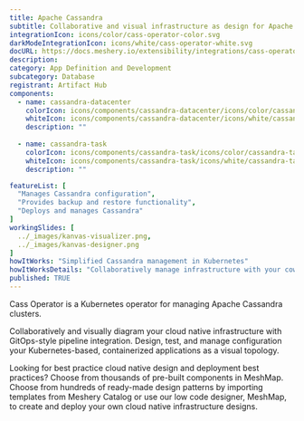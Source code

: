 ---
title: Apache Cassandra
subtitle: Collaborative and visual infrastructure as design for Apache Cassandra
integrationIcon: icons/color/cass-operator-color.svg
darkModeIntegrationIcon: icons/white/cass-operator-white.svg
docURL: https://docs.meshery.io/extensibility/integrations/cass-operator
description: 
category: App Definition and Development
subcategory: Database
registrant: Artifact Hub
components:
  - name: cassandra-datacenter
    colorIcon: icons/components/cassandra-datacenter/icons/color/cassandra-datacenter-color.svg
    whiteIcon: icons/components/cassandra-datacenter/icons/white/cassandra-datacenter-white.svg
    description: ""
  
  - name: cassandra-task
    colorIcon: icons/components/cassandra-task/icons/color/cassandra-task-color.svg
    whiteIcon: icons/components/cassandra-task/icons/white/cassandra-task-white.svg
    description: ""

featureList: [
  "Manages Cassandra configuration",
  "Provides backup and restore functionality",
  "Deploys and manages Cassandra"
]
workingSlides: [
  ../_images/kanvas-visualizer.png,
  ../_images/kanvas-designer.png
]
howItWorks: "Simplified Cassandra management in Kubernetes"
howItWorksDetails: "Collaboratively manage infrastructure with your coworkers synchronously sharing the same designs."
published: TRUE
---
<p>
Cass Operator is a Kubernetes operator for managing Apache Cassandra clusters.
</p>
<p>
    Collaboratively and visually diagram your cloud native infrastructure with GitOps-style pipeline integration. Design, test, and manage configuration your Kubernetes-based, containerized applications as a visual topology.
</p>
<p>
    Looking for best practice cloud native design and deployment best practices? Choose from thousands of pre-built components in MeshMap. Choose from hundreds of ready-made design patterns by importing templates from Meshery Catalog or use our low code designer, MeshMap, to create and deploy your own cloud native infrastructure designs.
</p>
